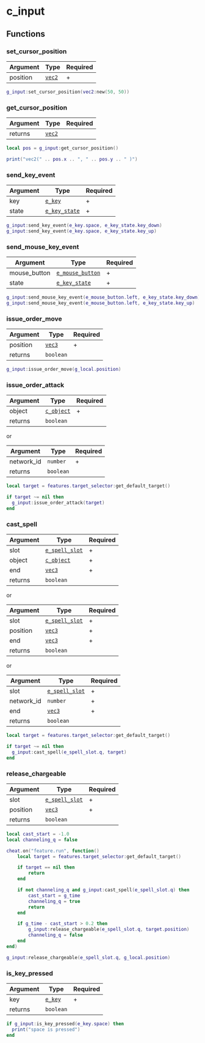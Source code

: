 # c_input

## Functions

### set_cursor_position

| Argument | Type                    | Required |
| -------- | ----------------------- | -------- |
| position | [`vec2`](/structs/vec2) | +        |

```lua
g_input:set_cursor_position(vec2:new(50, 50))
```

### get_cursor_position

| Argument | Type                    | Required |
| -------- | ----------------------- | -------- |
| returns  | [`vec2`](/structs/vec2) |          |

```lua
local pos = g_input:get_cursor_position()

print("vec2(" .. pos.x .. ", " .. pos.y .. " )")
```

### send_key_event

| Argument | Type                                | Required |
| -------- | ----------------------------------- | -------- |
| key      | [`e_key`](/enums/e_key)             | +        |
| state    | [`e_key_state`](/enums/e_key_state) | +        |

```lua
g_input:send_key_event(e_key.space, e_key_state.key_down)
g_input:send_key_event(e_key.space, e_key_state.key_up)
```

### send_mouse_key_event

| Argument     | Type                                      | Required |
| ------------ | ----------------------------------------- | -------- |
| mouse_button | [`e_mouse_button`](/enums/e_mouse_button) | +        |
| state        | [`e_key_state`](/enums/e_key_state)       | +        |

```lua
g_input:send_mouse_key_event(e_mouse_button.left, e_key_state.key_down)
g_input:send_mouse_key_event(e_mouse_button.left, e_key_state.key_up)
```

### issue_order_move

| Argument | Type                    | Required |
| -------- | ----------------------- | -------- |
| position | [`vec3`](/structs/vec3) | +        |
| returns  | `boolean`               |          |

```lua
g_input:issue_order_move(g_local.position)
```

### issue_order_attack

| Argument | Type                            | Required |
| -------- | ------------------------------- | -------- |
| object   | [`c_object`](/classes/c_object) | +        |
| returns  | `boolean`                       |          |

or

| Argument   | Type      | Required |
| ---------- | --------- | -------- |
| network_id | `number`  | +        |
| returns    | `boolean` |          |

```lua /issue_order_attack/
local target = features.target_selector:get_default_target()

if target ~= nil then
  g_input:issue_order_attack(target)
end
```

### cast_spell

| Argument | Type                                  | Required |
| -------- | ------------------------------------- | -------- |
| slot     | [`e_spell_slot`](/enums/e_spell_slot) | +        |
| object   | [`c_object`](/classes/c_object)       | +        |
| end      | [`vec3`](/structs/vec3)               | +        |
| returns  | `boolean`                             |          |

or

| Argument | Type                                  | Required |
| -------- | ------------------------------------- | -------- |
| slot     | [`e_spell_slot`](/enums/e_spell_slot) | +        |
| position | [`vec3`](/structs/vec3)               | +        |
| end      | [`vec3`](/structs/vec3)               | +        |
| returns  | `boolean`                             |          |

or

| Argument   | Type                                  | Required |
| ---------- | ------------------------------------- | -------- |
| slot       | [`e_spell_slot`](/enums/e_spell_slot) | +        |
| network_id | `number`                              | +        |
| end        | [`vec3`](/structs/vec3)               | +        |
| returns    | `boolean`                             |          |

```lua /cast_spell/
local target = features.target_selector:get_default_target()

if target ~= nil then
  g_input:cast_spell(e_spell_slot.q, target)
end
```

### release_chargeable

| Argument | Type                                  | Required |
| -------- | ------------------------------------- | -------- |
| slot     | [`e_spell_slot`](/enums/e_spell_slot) | +        |
| position | [`vec3`](/structs/vec3)               | +        |
| returns  | `boolean`                             |          |

```lua /release_chargeable/
local cast_start = -1.0
local channeling_q = false

cheat.on("feature.run", function()
    local target = features.target_selector:get_default_target()

    if target == nil then
        return
    end

    if not channeling_q and g_input:cast_spell(e_spell_slot.q) then
        cast_start = g_time
        channeling_q = true
        return
    end

    if g_time - cast_start > 0.2 then
        g_input:release_chargeable(e_spell_slot.q, target.position)
        channeling_q = false
    end
end)

g_input:release_chargeable(e_spell_slot.q, g_local.position)
```

### is_key_pressed

| Argument | Type                    | Required |
| -------- | ----------------------- | -------- |
| key      | [`e_key`](/enums/e_key) | +        |
| returns  | `boolean`               |          |

```lua
if g_input:is_key_pressed(e_key.space) then
  print("space is pressed")
end
```
